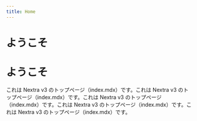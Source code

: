 ```yaml
---
title: Home
---
```


# ようこそ
# ようこそ

これは Nextra v3 のトップページ（index.mdx）です。これは Nextra v3 のトップページ（index.mdx）です。これは Nextra v3 のトップページ（index.mdx）です。これは Nextra v3 のトップページ（index.mdx）です。これは Nextra v3 のトップページ（index.mdx）です。